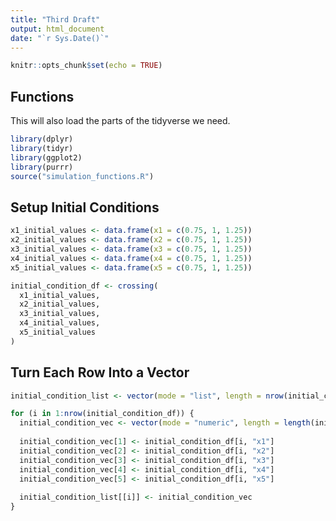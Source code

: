 ```yaml
---
title: "Third Draft"
output: html_document
date: "`r Sys.Date()`"
---
```


```r
knitr::opts_chunk$set(echo = TRUE)
```

## Functions

This will also load the parts of the tidyverse we need.

```r
library(dplyr)
library(tidyr)
library(ggplot2)
library(purrr)
source("simulation_functions.R")
```

## Setup Initial Conditions

```r
x1_initial_values <- data.frame(x1 = c(0.75, 1, 1.25))
x2_initial_values <- data.frame(x2 = c(0.75, 1, 1.25))
x3_initial_values <- data.frame(x3 = c(0.75, 1, 1.25))
x4_initial_values <- data.frame(x4 = c(0.75, 1, 1.25))
x5_initial_values <- data.frame(x5 = c(0.75, 1, 1.25))

initial_condition_df <- crossing(
  x1_initial_values, 
  x2_initial_values, 
  x3_initial_values,
  x4_initial_values,
  x5_initial_values
)
```

## Turn Each Row Into a Vector

```r
initial_condition_list <- vector(mode = "list", length = nrow(initial_condition_df))

for (i in 1:nrow(initial_condition_df)) {
  initial_condition_vec <- vector(mode = "numeric", length = length(initial_condition_df))
  
  initial_condition_vec[1] <- initial_condition_df[i, "x1"]
  initial_condition_vec[2] <- initial_condition_df[i, "x2"]
  initial_condition_vec[3] <- initial_condition_df[i, "x3"]
  initial_condition_vec[4] <- initial_condition_df[i, "x4"]
  initial_condition_vec[5] <- initial_condition_df[i, "x5"]
  
  initial_condition_list[[i]] <- initial_condition_vec
}
```

